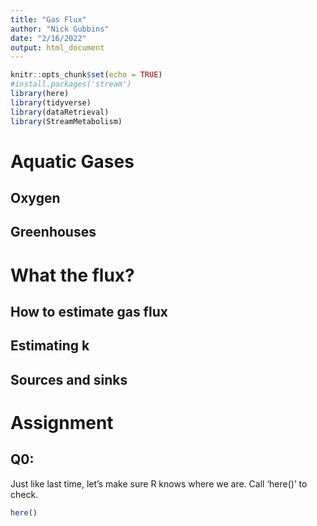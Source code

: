 ```yaml
---
title: "Gas Flux"
author: "Nick Gubbins"
date: "2/16/2022"
output: html_document
---
```


```r
knitr::opts_chunk$set(echo = TRUE)
#install.packages('stream')
library(here)
library(tidyverse)
library(dataRetrieval)
library(StreamMetabolism)
```

# Aquatic Gases

## Oxygen

## Greenhouses

# What the flux?

## How to estimate gas flux

## Estimating **k**

## Sources and sinks

# Assignment 

## Q0:

Just like last time, let's make sure R knows where we are. Call 'here()' to check.

```r
here()
```

